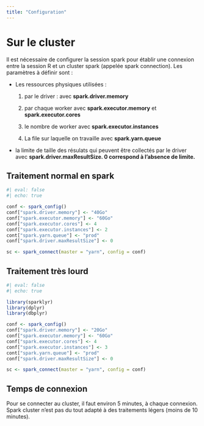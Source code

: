 ```yaml
---
title: "Configuration"
---
```


# Sur le cluster

Il est nécessaire de configurer la session spark pour établir une connexion entre la session R et un cluster spark (appelée spark connection). Les paramètres à définir sont :

-   Les ressources physiques utilisées :

    1.  par le driver : avec **spark.driver.memory**

    2.  par chaque worker avec **spark.executor.memory** et **spark.executor.cores**

    3.  le nombre de worker avec **spark.executor.instances**

    4.  La file sur laquelle on travaille avec **spark.yarn.queue**

-   la limite de taille des résulats qui peuvent être collectés par le driver avec **spark.driver.maxResultSize. 0 correspond à l'absence de limite.**

## Traitement normal en spark

```r
#| eval: false
#| echo: true

conf <- spark_config()
conf["spark.driver.memory"] <- "40Go"
conf["spark.executor.memory"] <- "60Go"
conf["spark.executor.cores"] <- 4
conf["spark.executor.instances"] <- 2
cont["spark.yarn.queue"] <- "prod"
conf["spark.driver.maxResultSize"] <- 0

sc <- spark_connect(master = "yarn", config = conf)
```


## Traitement très lourd

```r
#| eval: false
#| echo: true

library(sparklyr)
library(dplyr)
library(dbplyr)

conf <- spark_config()
conf["spark.driver.memory"] <- "20Go"
conf["spark.executor.memory"] <- "60Go"
conf["spark.executor.cores"] <- 4
conf["spark.executor.instances"] <- 3
cont["spark.yarn.queue"] <- "prod"
conf["spark.driver.maxResultSize"] <- 0

sc <- spark_connect(master = "yarn", config = conf)
```


::: callout-important
## Temps de connexion

Pour se connecter au cluster, il faut environ 5 minutes, à chaque connexion. Spark cluster n'est pas du tout adapté à des traitements légers (moins de 10 minutes).
:::
